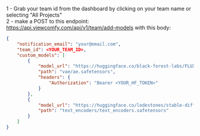 1 - Grab your team id from the dashboard by clicking on your team name or selecting "All Projects"  
2 - make a POST to this endpoint: https://api.viewcomfy.com/api/v1/team/add-models
with this body:

```json
{
    "notification_email": "your@email.com",
    "team_id": <YOUR_TEAM_ID>,
    "custom_models": [
        {
            "model_url": "https://huggingface.co/black-forest-labs/FLUX.1-schnell/resolve/main/ae.safetensors",
            "path": "vae/ae.safetensors",
            "headers": {
                "Authorization": "Bearer <YOUR_HF_TOKEN>"
            }
        },
        {
            "model_url": "https://huggingface.co/lodestones/stable-diffusion-3-medium/resolve/4a708bd3d18c10253247f8660cd4ffae6cd63bf1/stable-diffusion-3-medium/text_encoders/text_encoders.safetensors",
            "path": "text_encoders/text_encoders.safetensors"
        }
    ]
}
```